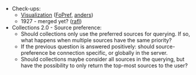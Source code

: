 * Check-ups:
** [[Component:Visualization|Visualization]] ([[User:ypnos|FoPref]], [[User:Anders Gustafsson|anders]])
** <mantis>1927</mantis> - merged yet? ([[User:rafl|rafl]])
* Collections 2.0 - Source preference:
** Should collections only use the preferred sources for querying. If so, what happens when multiple sources have the same priority?
** If the previous question is answered positively: should source-preference be connection specific, or globally in the server.
** Should collections maybe consider all sources in the querying, but have the possibility to only return the top-most sources to the user?
